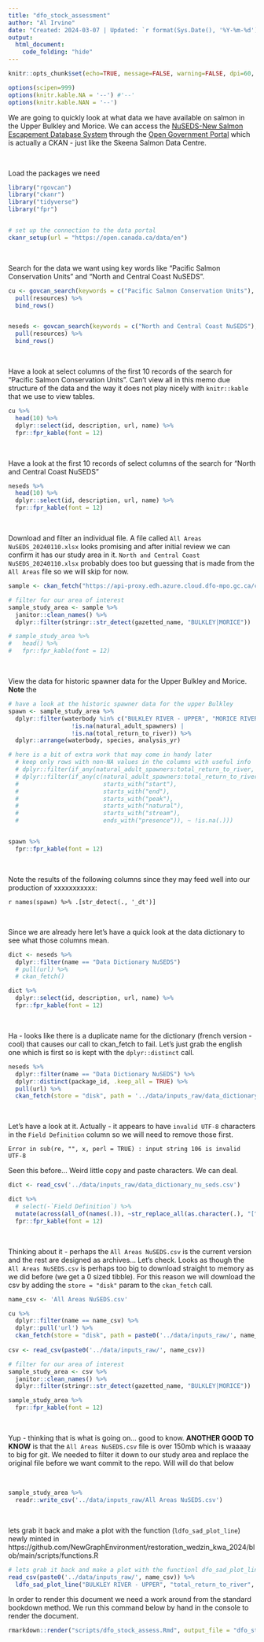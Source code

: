 ```yaml
---
title: "dfo_stock_assessment"
author: "Al Irvine"
date: "Created: 2024-03-07 | Updated: `r format(Sys.Date(), '%Y-%m-%d')`"
output: 
  html_document:
    code_folding: "hide"
---
```


```r
knitr::opts_chunk$set(echo=TRUE, message=FALSE, warning=FALSE, dpi=60, out.width = "100%")

options(scipen=999)
options(knitr.kable.NA = '--') #'--'
options(knitr.kable.NAN = '--')
```


We are going to quickly look at what data we have available on salmon in the Upper Bulkley and Morice. We can access the
[NuSEDS-New Salmon Escapement Database System](https://open.canada.ca/data/en/dataset/c48669a3-045b-400d-b730-48aafe8c5ee6)
through the [Open Government Portal](https://open.canada.ca/en) which is actually a CKAN - just like the Skeena Salmon Data Centre.

<br>

Load the packages we need
```r
library("rgovcan")
library("ckanr")
library("tidyverse")
library("fpr")


# set up the connection to the data portal
ckanr_setup(url = "https://open.canada.ca/data/en")
```

<br>

Search for the data we want using key words like "Pacific Salmon Conservation Units" and "North and Central Coast NuSEDS".


```r
cu <- govcan_search(keywords = c("Pacific Salmon Conservation Units"), records = 100, format_results = TRUE) %>% 
  pull(resources) %>% 
  bind_rows()


neseds <- govcan_search(keywords = c("North and Central Coast NuSEDS"), records = 150, format_results = TRUE) %>% 
  pull(resources) %>% 
  bind_rows()

```

<br>

Have a look at select columns of the first 10 records of the search for "Pacific Salmon Conservation Units".  Can't view 
all in this memo due structure of the data and the way it does not play nicely with `knitr::kable` that we use to view tables.
```r
cu %>% 
  head(10) %>% 
  dplyr::select(id, description, url, name) %>% 
  fpr::fpr_kable(font = 12)
```

<br>

Have a look at the first 10 records of select columns of the search for "North and Central Coast NuSEDS"
```r
neseds %>% 
  head(10) %>% 
  dplyr::select(id, description, url, name) %>% 
  fpr::fpr_kable(font = 12)

```

<br>

Download and filter an individual file.  A file called `All Areas NuSEDS_20240110.xlsx` looks promising and after initial 
review we can confirm it has our study area in it. `North and Central Coast NuSEDS_20240110.xlsx` probably does too but
guessing that is made from the `All Areas` file so we will skip for now.

```r
sample <- ckan_fetch("https://api-proxy.edh.azure.cloud.dfo-mpo.gc.ca/catalogue/records/c48669a3-045b-400d-b730-48aafe8c5ee6/attachments/All%20Areas%20NuSEDS_20240110.xlsx") 

# filter for our area of interest
sample_study_area <- sample %>%   
  janitor::clean_names() %>% 
  dplyr::filter(stringr::str_detect(gazetted_name, "BULKLEY|MORICE")) 

# sample_study_area %>% 
#   head() %>% 
#   fpr::fpr_kable(font = 12)

```

<br>

View the data for historic spawner data for the Upper Bulkley and Morice. **Note** the 

```r
# have a look at the historic spawner data for the upper Bulkley
spawn <- sample_study_area %>% 
  dplyr::filter(waterbody %in% c("BULKLEY RIVER - UPPER", "MORICE RIVER") & 
                  !is.na(natural_adult_spawners) |
                  !is.na(total_return_to_river)) %>% 
  dplyr::arrange(waterbody, species, analysis_yr)

# here is a bit of extra work that may come in handy later
  # keep only rows with non-NA values in the columns with useful info
  # dplyr::filter(if_any(natural_adult_spawners:total_return_to_river, ~ !is.na(.))) %>% 
  # dplyr::filter(if_any(c(natural_adult_spawners:total_return_to_river, 
  #                        starts_with("start"), 
  #                        starts_with("end"), 
  #                        starts_with("peak"),
  #                        starts_with("natural"),
  #                        starts_with("stream"),
  #                        ends_with("presence")), ~ !is.na(.)))


spawn %>% 
  fpr::fpr_kable(font = 12)

```

<br>

Note the results of the following columns since they may feed well into our production of xxxxxxxxxxx:

`r names(spawn) %>% .[str_detect(., '_dt')]`

<br>

Since we are already here let's have a quick look at the data dictionary to see what those columns mean.

```r
dict <- neseds %>% 
  dplyr::filter(name == "Data Dictionary NuSEDS") 
  # pull(url) %>% 
  # ckan_fetch() 

dict %>% 
  dplyr::select(id, description, url, name) %>% 
  fpr::fpr_kable(font = 12)


```

<br>

Ha - looks like there is a duplicate name for the dictionary (french version - cool) that causes our call to ckan_fetch to fail.
Let’s just grab the english one which is first so is kept with the `dplyr::distinct` call.


```r
neseds %>% 
  dplyr::filter(name == "Data Dictionary NuSEDS") %>% 
  dplyr::distinct(package_id, .keep_all = TRUE) %>% 
  pull(url) %>% 
  ckan_fetch(store = "disk", path = '../data/inputs_raw/data_dictionary_nu_seds.csv') 
```


<br>

Let's have a look at it. Actually - it appears to have `invalid UTF-8` characters in the `Field Definition` column
so we will need to remove those first. 

    Error in sub(re, "", x, perl = TRUE) : input string 106 is invalid UTF-8
    
Seen this before...  Weird little copy and paste characters.  We can deal.

```r
dict <- read_csv('../data/inputs_raw/data_dictionary_nu_seds.csv')

dict %>% 
  # select(-`Field Definition`) %>% 
  mutate(across(all_of(names(.)), ~str_replace_all(as.character(.), "[^ -~]", ""))) %>% 
  fpr::fpr_kable(font = 12)
```

<br>

Thinking about it - perhaps the `All Areas NuSEDS.csv` is the current version and the rest are designed as archives...
Let's check. Looks as though the `All Areas NuSEDS.csv` is perhaps too big to download straight to memory as we did before (we get a 0 sized tibble).  For this reason we will download the csv by adding the `store = "disk"` param to the `ckan_fetch` call.

```r
name_csv <- 'All Areas NuSEDS.csv'

cu %>% 
  dplyr::filter(name == name_csv) %>% 
  dplyr::pull('url') %>% 
  ckan_fetch(store = "disk", path = paste0('../data/inputs_raw/', name_csv)) 
  
csv <- read_csv(paste0('../data/inputs_raw/', name_csv))

# filter for our area of interest
sample_study_area <- csv %>%   
  janitor::clean_names() %>% 
  dplyr::filter(stringr::str_detect(gazetted_name, "BULKLEY|MORICE")) 

sample_study_area %>% 
  fpr::fpr_kable(font = 12)

```

<br>

Yup - thinking that is what is going on... good to know. **ANOTHER GOOD TO KNOW** is that the `All Areas NuSEDS.csv` file is over 150mb which is waaaay to big for git. We needed to filter it down  to our study area and replace the original file before we want commit to the repo.  Will will do that below

<br>

```r
sample_study_area %>% 
  readr::write_csv('../data/inputs_raw/All Areas NuSEDS.csv')
```

<br>

lets grab it back and make a plot with the function (`ldfo_sad_plot_line`) newly minted in https://github.com/NewGraphEnvironment/restoration_wedzin_kwa_2024/blob/main/scripts/functions.R


```r
# lets grab it back and make a plot with the functionl dfo_sad_plot_line newly minted in `scripts/functions.R`
read_csv(paste0('../data/inputs_raw/', name_csv)) %>%
  ldfo_sad_plot_line("BULKLEY RIVER - UPPER", "total_return_to_river", "species", "analysis_yr", col_group_exclude = "Coho")
```


In order to render this document we need a work around from the standard bookdown method. We run this command below
by hand in the console to render the document.

```r
rmarkdown::render("scripts/dfo_stock_assess.Rmd", output_file = "dfo_stock_assess.html", output_dir = "memos")

```

